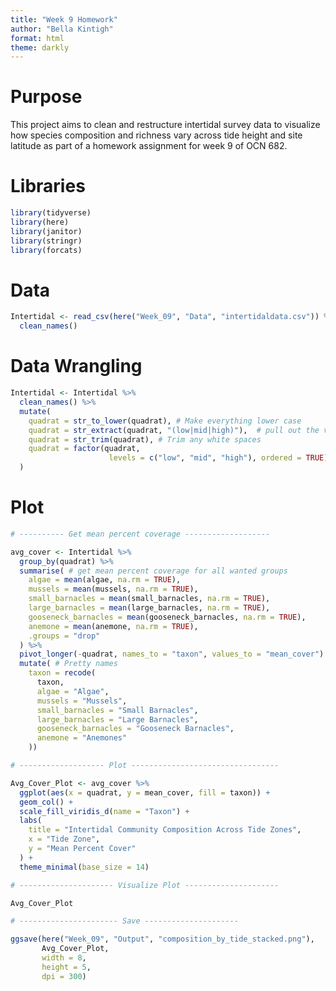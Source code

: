 ```yaml
---
title: "Week 9 Homework"
author: "Bella Kintigh"
format: html
theme: darkly
---
```


# Purpose

This project aims to clean and restructure intertidal survey data to visualize how species composition and richness vary across tide height and site latitude as part of a homework assignment for week 9 of OCN 682.

# Libraries

```r
library(tidyverse)
library(here)
library(janitor)
library(stringr)
library(forcats)
```

# Data

```r
Intertidal <- read_csv(here("Week_09", "Data", "intertidaldata.csv")) %>%
  clean_names()

```

# Data Wrangling

```r

Intertidal <- Intertidal %>%
  clean_names() %>%
  mutate(
    quadrat = str_to_lower(quadrat), # Make everything lower case
    quadrat = str_extract(quadrat, "(low|mid|high)"),  # pull out the valid word
    quadrat = str_trim(quadrat), # Trim any white spaces
    quadrat = factor(quadrat, 
                      levels = c("low", "mid", "high"), ordered = TRUE) # turn it intro an ordered factor
  )
```

# Plot

```r
# ---------- Get mean percent coverage -------------------

avg_cover <- Intertidal %>%
  group_by(quadrat) %>%
  summarise( # get mean percent coverage for all wanted groups
    algae = mean(algae, na.rm = TRUE),
    mussels = mean(mussels, na.rm = TRUE),
    small_barnacles = mean(small_barnacles, na.rm = TRUE),
    large_barnacles = mean(large_barnacles, na.rm = TRUE),
    gooseneck_barnacles = mean(gooseneck_barnacles, na.rm = TRUE),
    anemone = mean(anemone, na.rm = TRUE),
    .groups = "drop"
  ) %>%
  pivot_longer(-quadrat, names_to = "taxon", values_to = "mean_cover") %>% # change format of table from wide to long
  mutate( # Pretty names
    taxon = recode(
      taxon,
      algae = "Algae",
      mussels = "Mussels",
      small_barnacles = "Small Barnacles",
      large_barnacles = "Large Barnacles",
      gooseneck_barnacles = "Gooseneck Barnacles",
      anemone = "Anemones"
    ))

# ------------------- Plot ---------------------------------

Avg_Cover_Plot <- avg_cover %>%
  ggplot(aes(x = quadrat, y = mean_cover, fill = taxon)) +
  geom_col() +
  scale_fill_viridis_d(name = "Taxon") +
  labs(
    title = "Intertidal Community Composition Across Tide Zones",
    x = "Tide Zone",
    y = "Mean Percent Cover"
  ) +
  theme_minimal(base_size = 14)

# --------------------- Visualize Plot ---------------------

Avg_Cover_Plot

# ---------------------- Save ---------------------

ggsave(here("Week_09", "Output", "composition_by_tide_stacked.png"),
       Avg_Cover_Plot, 
       width = 8, 
       height = 5, 
       dpi = 300)

```


